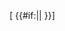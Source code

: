 <includeonly><span class="plainlinks">[{{fullurl:{{FULLPAGENAME:{{{1|}}} }}|action=edit}} {{#if:{{{2|}}}|{{{2}}}|{{{1}}} }}]</span></includeonly><noinclude>
{{doc}}
[[Category:Formatting templates|{{PAGENAME}}]]</noinclude>